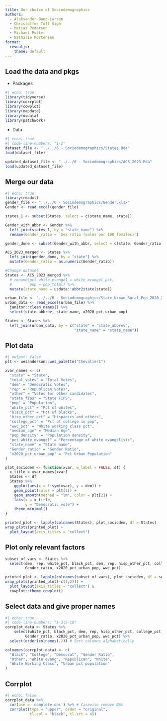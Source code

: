 ```yaml
---
title: Our choice of Sociodemographics
authors:
  - Aleksander Bang-Larsen
  - Christoffer Toft Sigh
  - Matias Pedersen
  - Michael Potter
  - Nathalie Mortensen
format: 
  revealjs: 
    theme: default
---
```


## Load the data and pkgs

- Packages

```r
#| echo: true
library(tidyverse)
library(corrplot)
library(cowplot)
library(mapdata)
library(usdata)
library(patchwork)
```

- Data

```r
#| echo: true
#| code-line-numbers: "1-2"
dataset_file <- "../../6 - Sociodemographics/States.Rda"
load(dataset_file)

updated_dataset_file <- "../../6 - Sociodemographics/ACS_2023.Rda"
load(updated_dataset_file)
```

## Merge our data

```r
#| echo: true
library(readxl)
gender_file <- "../../6 - Sociodemographics/Gender.xlsx"
Gender <- read_excel(gender_file)

states_1 <- subset(States, select = c(state_name, state))

Gender_with_abbr <- Gender %>% 
  left_join(states_1, by = "state_name") %>% 
  rename(Gender_ratio = `Sex ratio (males per 100 females)`)

gender_done <- subset(Gender_with_abbr, select = c(state, Gender_ratio))

ACS_2023_merged <- States %>% 
  left_join(gender_done, by = "state") %>% 
  mutate(Gender_ratio = as.numeric(Gender_ratio))

#Change dataset
States <- ACS_2023_merged %>%
  # rename(pct_white_evangel = white_evangel_pct,
  #        pop = pop_total) %>%
  mutate(state_name = usdata::abbr2state(state))

urban_file <- "../../6 - Sociodemographics/State_Urban_Rural_Pop_2020_2010.xlsx" 
urban_data <- read_excel(urban_file) %>% 
  janitor::clean_names() %>% 
  select(state_abbrev, state_name, x2020_pct_urban_pop)

States <- States %>% 
  left_join(urban_data, by = c("state" = "state_abbrev",
                               "state_name" = "state_name"))
```


## Plot data

```r
#| output: false
plt <- wesanderson::wes_palette("Chevalier1")
```


```r
xvar_names <- c(
  "state" = "State",
  "total_votes" = "Total Votes",
  "dem" = "Democratic Votes",
  "rep" = "Republican Votes",
  "other" = "Votes for other candidates",
  "state_fips" = "State FIPS", 
  "pop" = "Population",
  "white_pct" = "Pct of whites",
  "black_pct" = "Pct of blacks",
  "hisp_other_pct" = "Hispanics and others",
  "college_pct" = "Pct of college in pop",
  "wwc_pct" = "White working class pct",
  "median_age" = "Median Age",
  "pop_density" = "Population density",
  "pct_white_evangel" = "Percentage of white evangelists",
  "state_name" = "State name",
  "Gender_ratio" = "Gender Ratio",
  "x2020_pct_urban_pop" = "Pct Urban Population"
)
```

```r
plot_sociodem <- function(xvar, w_label = FALSE, df) {
  x_title = xvar_names[xvar]
  States <- df
  States %>%
    ggplot(aes(x = !!sym(xvar), y = dem)) +
    geom_point(color = plt[1]) +
    geom_smooth(method = "lm", color = plt[2]) +
    labs(x = x_title,
         y = "Democratic vote") +
    theme_minimal()
}
```

```r
printed_plot <- lapply(colnames(States), plot_sociodem, df = States)
wrap_plots(printed_plot) +
  plot_layout(axis_titles = "collect")
```

## Plot only relevant factors

```r
subset_of_vars <- States %>% 
  select(dem, rep, white_pct, black_pct, dem, rep, hisp_other_pct, college_pct, pct_white_evangel,
         Gender_ratio, x2020_pct_urban_pop, wwc_pct)

printed_plot <- lapply(colnames(subset_of_vars), plot_sociodem, df = subset_of_vars)
wrap_plots(printed_plot[-c(1,2)]) +
  plot_layout(axis_titles = "collect") &
  cowplot::theme_cowplot()
```

## Select data and give proper names

```r
#| echo: true
#| code-line-numbers: "1-3|5-10"
corrplot_data <- States %>% 
    select(white_pct, black_pct, dem, rep, hisp_other_pct, college_pct, pct_white_evangel,
         Gender_ratio, x2020_pct_urban_pop, wwc_pct) %>% 
  select(order(colnames(.))) # Sort columns alphabetically

colnames(corrplot_data) <- c(
  "Black", "College", "Democrat", "Gender Ratio",
  "Other", "White evang", "Republican", "White",
  "White Working Class", "Urban pct population"
)
```

## Corrplot

```r
#| echo: false
corrplot_data %>%
  cor(use = 'complete.obs') %>% # Casewise remove NAs
  corrplot(type = "upper", order = "original",
           tl.col = "black", tl.srt = 45)
```

